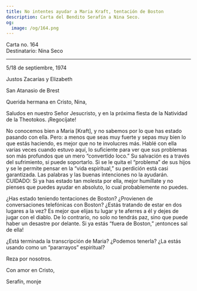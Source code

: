 ```yaml
---
title: No intentes ayudar a Maria Kraft, tentación de Boston
description: Carta del Bendito Serafín a Nina Seco.
og:
  image: /og/164.png
---
```


<div style={{textAlign:'right', fontFamily:'monospace'}}>Carta no. 164</div>
<div style={{textAlign:'left', fontFamily:'monospace'}}>Destinatario: Nina Seco</div>

---

5/18 de septiembre, 1974

Justos Zacarías y Elizabeth

San Atanasio de Brest

Querida hermana en Cristo, Nina,

Saludos en nuestro Señor Jesucristo, y en la próxima fiesta de la Natividad de la Theotokos. ¡Regocíjate!

No conocemos bien a Maria [Kraft], y no sabemos por lo que has estado pasando con ella. Pero: a menos que seas muy fuerte y sepas muy bien lo que estás haciendo, es mejor que no te involucres más. Hablé con ella varias veces cuando estuvo aquí, lo suficiente para ver que sus problemas son más profundos que un mero “convertido loco.” Su salvación es a través del sufrimiento, si puede soportarlo. Si se le quita el “problema” de sus hijos y se le permite pensar en la “vida espiritual,” su perdición está casi garantizada. Las palabras y las buenas intenciones no la ayudarán. CUIDADO: Si ya has estado tan molesta por ella, mejor humíllate y no pienses que puedes ayudar en absoluto, lo cual probablemente no puedes.

¿Has estado teniendo tentaciones de Boston? ¿Provienen de conversaciones telefónicas con Boston? ¿Estás tratando de estar en dos lugares a la vez? Es mejor que elijas tu lugar y te aferres a él y dejes de jugar con el diablo. De lo contrario, no solo no tendrás paz, sino que puede haber un desastre por delante. Si ya estás “fuera de Boston,” ¡entonces sal de ella!

¿Está terminada la transcripción de Maria? ¿Podemos tenerla? ¿La estás usando como un “pararrayos” espiritual?

Reza por nosotros.

Con amor en Cristo,

Serafín, monje
